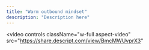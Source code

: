 ```yaml
---
title: "Warm outbound mindset"
description: "Description here"
---
```


<video
  controls
  className="w-full aspect-video"
  src="https://share.descript.com/view/BmcMWUvprX3"
></video>

